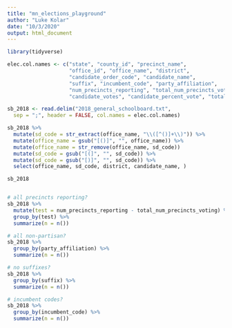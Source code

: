 ```yaml
---
title: "mn_elections_playground"
author: "Luke Kolar"
date: "10/3/2020"
output: html_document
---
```


```r
library(tidyverse)

```

```r

elec.col.names <- c("state", "county_id", "precinct_name",
                    "office_id", "office_name", "district", 
                    "candidate_order_code", "candidate_name",
                    "suffix", "incumbent_code", "party_affiliation",
                    "num_precincts_reporting", "total_num_precincts_voting",
                    "candidate_votes", "candidate_percent_vote", "total_race_votes")

sb_2018 <- read.delim("2018_general_schoolboard.txt", 
  sep = ";", header = FALSE, col.names = elec.col.names)

sb_2018 %>% 
  mutate(sd_code = str_extract(office_name, "\\([^()]+\\)")) %>% 
  mutate(office_name = gsub("[()]", "", office_name)) %>% 
  mutate(office_name = str_remove(office_name, sd_code))
  mutate(sd_code = gsub("[(]", "", sd_code)) %>% 
  mutate(sd_code = gsub("[)]", "", sd_code)) %>% 
  select(office_name, sd_code, district, candidate_name, )

sb_2018


# all precincts reporting?
sb_2018 %>% 
  mutate(test = num_precincts_reporting - total_num_precincts_voting) %>% 
  group_by(test) %>% 
  summarize(n = n())

# all non-partisan?
sb_2018 %>% 
  group_by(party_affiliation) %>% 
  summarize(n = n())

# no suffixes?
sb_2018 %>% 
  group_by(suffix) %>% 
  summarize(n = n())

# incumbent codes?
sb_2018 %>% 
  group_by(incumbent_code) %>% 
  summarize(n = n())

```

